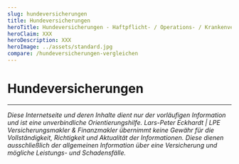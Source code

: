 ```yaml
---
slug: hundeversicherungen
title: Hundeversicherungen
heroTitle: Hundeversicherungen - Haftpflicht- / Operations- / Krankenversicherungen
heroClaim: XXX
heroDescription: XXX
heroImage: ../assets/standard.jpg
compare: /hundeversicherungen-vergleichen
---
```


<ProvenExpert />

# Hundeversicherungen












<ContactAndCompareBox />
<ProvenExpert />

---

_Diese Internetseite und deren Inhalte dient nur der vorläufigen Information und ist eine unverbindliche Orientierungshilfe. Lars-Peter Eckhardt | LPE Versicherungsmakler & Finanzmakler übernimmt keine Gewähr für die Vollständigkeit,
Richtigkeit und Aktualität der Informationen. Diese dienen ausschließlich der allgemeinen Information über eine Versicherung und mögliche Leistungs- und Schadensfälle._